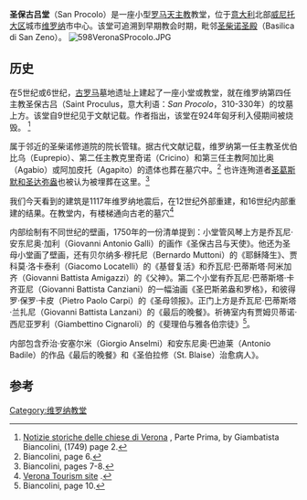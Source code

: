 '''圣保古吕堂'''（San Procolo）是一座小型[[罗马天主教|罗马天主教]]教堂，位于[[意大利|意大利]]北部[[威尼托大区|威尼托大区]]城市[[维罗纳|维罗纳]]市中心。该堂可追溯到早期教会时期，毗邻[[圣柴诺圣殿|圣柴诺圣殿]]（Basilica di San Zeno）。
[[File:598VeronaSProcolo.JPG|thumb]]

==历史==
在5世纪或6世纪，[[古罗马|古罗马]]墓地遗址上建起了一座小堂或教堂，就在维罗纳第四任主教圣保古吕（Saint Proculus，意大利语：''San Procolo''，310-330年）的坟墓上方。该堂自9世纪见于文献记载。作者指出，该堂在924年匈牙利入侵期间被烧毁。 <ref>[https://books.google.com/books?id=YgPUklPMBfAC Notizie storiche delle chiese di Verona] {{Wayback|url=https://books.google.com/books?id=YgPUklPMBfAC |date=20160411201443 }}, Parte Prima, by Giambatista Biancolini, (1749) page 2.</ref>

属于邻近的圣柴诺修道院的院长管辖。据古代文献记载，维罗纳第一任主教圣优伯比乌（Euprepio）、第二任主教克里奇诺（Cricino）和第三任主教阿加比奥（Agabio）或阿加皮托（Agapito）的遗体也葬在墓穴中。<ref>Biancolini, page 6.</ref> 也许连殉道者[[圣葛斯默和圣达弥盎|圣葛斯默和圣达弥盎]]也被认为被埋葬在这里。<ref>Biancolini, pages 7-8.</ref>

我们今天看到的建筑是1117年维罗纳地震后，在12世纪外部重建，和16世纪内部重建的结果。在教堂内，有楼梯通向古老的墓穴<ref>[http://turismoverona.eu/nqcontent.cfm?a_id=35968&tt=turismo Verona Tourism site] {{Wayback|url=http://turismoverona.eu/nqcontent.cfm?a_id=35968&tt=turismo |date=20150215233538 }}.</ref>

内部绘制有不同世纪的壁画，1750年的一份清单提到：小堂管风琴上方是乔瓦尼·安东尼奥·加利（Giovanni Antonio Galli）的画作《圣保古吕与天使》。他还为圣母小堂画了壁画，还有贝尔纳多·穆托尼（Bernardo Muttoni）的《耶稣降生》、贾科莫·洛卡泰利（Giacomo Locatelli）的《基督复活》和乔瓦尼·巴蒂斯塔·阿米加齐（Giovanni Battista Amigazzi）的《父神》。第二个小堂有乔瓦尼·巴蒂斯塔·卡齐亚尼（Giovanni Battista Canziani）的一幅油画《圣巴斯弟盎和罗格》，和彼得罗·保罗·卡皮（Pietro Paolo Carpi）的《圣母领报》。正门上方是乔瓦尼·巴蒂斯塔·兰扎尼（Giovanni Battista Lanzani）的《最后的晚餐》。祈祷室内有贾姆贝蒂诺·西尼亚罗利（Giambettino Cignaroli）的《斐理伯与雅各伯宗徒》<ref>Biancolini, page 10.</ref>。

内部包含乔治·安塞尔米（Giorgio Anselmi）和安东尼奥·巴迪莱（Antonio Badile）的作品《最后的晚餐》和《圣伯拉修（St. Blaise）治愈病人》。 

==参考==
{{Reflist}}
{{coord|45.442|10.979|type:landmark_region:IT|display=title}}
[[Category:维罗纳教堂|Category:维罗纳教堂]]